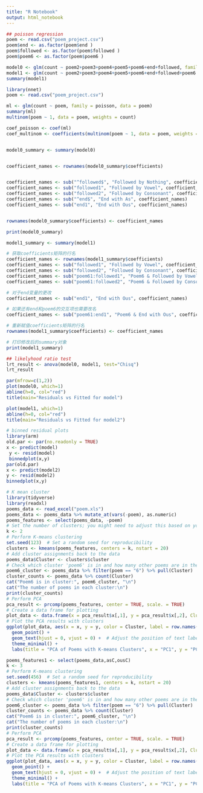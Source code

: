 ```yaml
---
title: "R Notebook"
output: html_notebook
---
```



```r
## poisson regression
poem <- read.csv("poem_project.csv")
poem$end <- as.factor(poem$end )
poem$followed <- as.factor(poem$followed )
poem$poem6 <- as.factor(poem$poem6 )

model0 <- glm(count ~ poem2+poem3+poem4+poem5+poem6+end+followed, family = poisson, data = poem)
model1 <- glm(count ~ poem2+poem3+poem4+poem5+poem6+end+followed+poem6:end+poem6:followed, family = poisson, data = poem)
summary(model1)
```


```r
library(nnet)  
poem <- read.csv("poem_project.csv")

ml <- glm(count ~ poem, family = poisson, data = poem)
summary(ml)
multinom(poem ~ 1, data = poem, weights = count)

coef_poisson <- coef(ml)
coef_multinom <- coefficients(multinom(poem ~ 1, data = poem, weights = count))
```
```r

```



```r
model0_summary <- summary(model0)


coefficient_names <- rownames(model0_summary$coefficients)


coefficient_names <- sub("^followed$", "Followed by Nothing", coefficient_names)
coefficient_names <- sub("followed1", "Followed by Vowel", coefficient_names)
coefficient_names <- sub("followed2", "Followed by Consonant", coefficient_names)
coefficient_names <- sub("^end$", "End with As", coefficient_names)
coefficient_names <- sub("end1", "End with Ous", coefficient_names)


rownames(model0_summary$coefficients) <- coefficient_names

print(model0_summary)
```



```r
model1_summary <- summary(model1)

# 获取coefficients矩阵的行名
coefficient_names <- rownames(model1_summary$coefficients)
coefficient_names <- sub("followed1", "Followed by Vowel", coefficient_names)
coefficient_names <- sub("followed2", "Followed by Consonant", coefficient_names)
coefficient_names <- sub("poem61:followed1", "Poem6 & Followed by Vowel", coefficient_names)
coefficient_names <- sub("poem61:followed2", "Poem6 & Followed by Consonant", coefficient_names)

# 对于end变量的更改
coefficient_names <- sub("end1", "End with Ous", coefficient_names)

# 如果还有end和poem6的交互项也需要改名
coefficient_names <- sub("poem61:end1", "Poem6 & End with Ous", coefficient_names)

# 重新赋值coefficients矩阵的行名
rownames(model1_summary$coefficients) <- coefficient_names

# 打印修改后的summary对象
print(model1_summary)
```


```r
## likelyhood ratio test
lrt_result <- anova(model0, model1, test="Chisq")
lrt_result
```
```r
par(mfrow=c(1,2)) 
plot(model0, which=1) 
abline(h=0, col="red") 
title(main="Residuals vs Fitted for model")

plot(model1, which=1) 
abline(h=0, col="red") 
title(main="Residuals vs Fitted for model2")
```


```r
# binned residual plots
library(arm)
old.par <- par(no.readonly = TRUE)
x <- predict(model)
 y <- resid(model)
 binnedplot(x,y)
par(old.par)
x <- predict(model2)
y <- resid(model2)
binnedplot(x,y)
```




```r
# K mean cluster
library(tidyverse)
library(readxl)
poems_data <- read_excel("poem.xls")
poems_data <- poems_data %>% mutate_at(vars(-poem), as.numeric)
poems_features <- select(poems_data, -poem)
# Set the number of clusters; you might need to adjust this based on your data
k <- 2
# Perform K-means clustering
set.seed(123)  # Set a random seed for reproducibility
clusters <- kmeans(poems_features, centers = k, nstart = 20)
# Add cluster assignments back to the data
poems_data$Cluster <- clusters$cluster
# Check which cluster 'poem6' is in and how many other poems are in the same cluster
poem6_cluster <- poems_data %>% filter(poem == "6") %>% pull(Cluster)
cluster_counts <- poems_data %>% count(Cluster)
cat("Poem6 is in cluster:", poem6_cluster, "\n")
cat("The number of poems in each cluster:\n")
print(cluster_counts)
# Perform PCA
pca_result <- prcomp(poems_features, center = TRUE, scale. = TRUE)
# Create a data frame for plotting
plot_data <- data.frame(x = pca_result$x[,1], y = pca_result$x[,2], Cluster = as.factor(poems_data$Cluster))
# Plot the PCA results with clusters
ggplot(plot_data, aes(x = x, y = y, color = Cluster, label = row.names(poems_data))) +
  geom_point() +
  geom_text(hjust = 0, vjust = 0) +  # Adjust the position of text labels
  theme_minimal() +
  labs(title = "PCA of Poems with K-means Clusters", x = "PC1", y = "PC2")
```


```r
poems_features1 <- select(poems_data,asC,ousC)
k <- 3
# Perform K-means clustering
set.seed(456)  # Set a random seed for reproducibility
clusters <- kmeans(poems_features1, centers = k, nstart = 20)
# Add cluster assignments back to the data
poems_data$Cluster <- clusters$cluster
# Check which cluster 'poem6' is in and how many other poems are in the same cluster
poem6_cluster <- poems_data %>% filter(poem == "6") %>% pull(Cluster)
cluster_counts <- poems_data %>% count(Cluster)
cat("Poem6 is in cluster:", poem6_cluster, "\n")
cat("The number of poems in each cluster:\n")
print(cluster_counts)
# Perform PCA
pca_result <- prcomp(poems_features, center = TRUE, scale. = TRUE)
# Create a data frame for plotting
plot_data <- data.frame(x = pca_result$x[,1], y = pca_result$x[,2], Cluster = as.factor(poems_data$Cluster))
# Plot the PCA results with clusters
ggplot(plot_data, aes(x = x, y = y, color = Cluster, label = row.names(poems_data))) +
  geom_point() +
  geom_text(hjust = 0, vjust = 0) +  # Adjust the position of text labels
  theme_minimal() +
  labs(title = "PCA of Poems with K-means Clusters", x = "PC1", y = "PC2")
```


